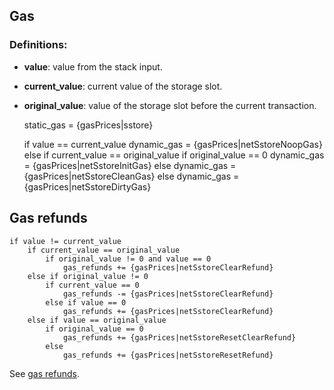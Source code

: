 ## Gas

### Definitions:
- **value**: value from the stack input.
- **current_value**: current value of the storage slot.
- **original_value**: value of the storage slot before the current transaction.

    static_gas = {gasPrices|sstore}

    if value == current_value
        dynamic_gas = {gasPrices|netSstoreNoopGas}
    else if current_value == original_value
        if original_value == 0
            dynamic_gas = {gasPrices|netSstoreInitGas}
        else
            dynamic_gas = {gasPrices|netSstoreCleanGas}
    else
        dynamic_gas = {gasPrices|netSstoreDirtyGas}

## Gas refunds

    if value != current_value
        if current_value == original_value
            if original_value != 0 and value == 0
                gas_refunds += {gasPrices|netSstoreClearRefund}
        else if original_value != 0
            if current_value == 0
                gas_refunds -= {gasPrices|netSstoreClearRefund}
            else if value == 0
                gas_refunds += {gasPrices|netSstoreClearRefund}
        else if value == original_value
            if original_value == 0
                gas_refunds += {gasPrices|netSstoreResetClearRefund}
            else
                gas_refunds += {gasPrices|netSstoreResetRefund}

See [gas refunds](/about).
